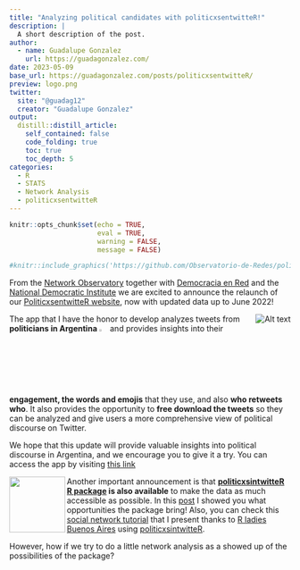 ```yaml
---
title: "Analyzing political candidates with politicxsentwitteR!"
description: |
  A short description of the post.
author:
  - name: Guadalupe Gonzalez
    url: https://guadagonzalez.com/
date: 2023-05-09
base_url: https://guadagonzalez.com/posts/politicxsentwitteR/
preview: logo.png
twitter:
  site: "@guadag12"
  creator: "Guadalupe Gonzalez"
output:
  distill::distill_article:
    self_contained: false
    code_folding: true
    toc: true
    toc_depth: 5
categories: 
  - R
  - STATS
  - Network Analysis
  - politicxsentwitteR
---
```


```r
knitr::opts_chunk$set(echo = TRUE, 
                      eval = TRUE,
                      warning = FALSE, 
                      message = FALSE)
```

```r
#knitr::include_graphics('https://github.com/Observatorio-de-Redes/politicosentwitter/raw/main/ShinyApp/www/PET_Logo.png')
```

<script>
  $(document).ready(function() {
    $head = $('#header');
    $head.prepend('<div class="knitr source"><img src="https://github.com/Observatorio-de-Redes/politicosentwitter/raw/main/ShinyApp/www/PET_Logo.png" width="220px" align="right"   ></div>')
  });
</script>


From the [Network Observatory](https://twitter.com/O_de_R) together with [Democracia en Red](https://twitter.com/fundacionDER) and the [National Democratic Institute](https://twitter.com/NDI) we are excited to announce the relaunch of our [PoliticxsentwitteR website](https://oderedes.shinyapps.io/PoliticxsentwitteR/), now with updated data up to June 2022! 

<img src="https://github.com/Observatorio-de-Redes/politicosentwitter/raw/main/ShinyApp/www/gif2_def.gif" alt="Alt text" style="float:right; margin:0px 0px 10px 10px; clear:right;">


The app that I have the honor to develop analyzes tweets from **politicians in Argentina** ![](https://em-content.zobj.net/thumbs/120/twitter/322/flag-argentina_1f1e6-1f1f7.png){width=3% align=right} and provides insights into their **engagement, the words and emojis** that they use, and also **who retweets who**. It also provides the opportunity to **free download the tweets** so they can be analyzed and give users a more comprehensive view of political discourse on Twitter.


We hope that this update will provide valuable insights into political discourse in Argentina, and we encourage you to give it a try. You can access the app by visiting [this link](https://oderedes.shinyapps.io/PoliticxsentwitteR/)


<img align="left" width=100 height=100 src="https://github.com/guadag12/politicxsentwitteR/raw/main/man/figures/logo.png"> 
 Another important announcement is that **[politicxsintwitteR R package](https://github.com/guadag12/politicxsentwitteR/) is also available** to make the data as much accessible as possible. In this [post](https://guadag12.github.io/politicxsentwitteR/articles/Instalacion-y-funciones.html) I showed you what opportunities the package bring! Also, you can check this [social network tutorial](https://www.youtube.com/watch?v=BSU82auREmw&ab_channel=RLadiesBuenosAires) that I present thanks to [R ladies Buenos Aires](https://twitter.com/RLadiesBA) using [politicxsintwitteR](https://github.com/guadag12/politicxsentwitteR/).

However, how if we try to do a little network analysis as a showed up of the possibilities of the package?  

